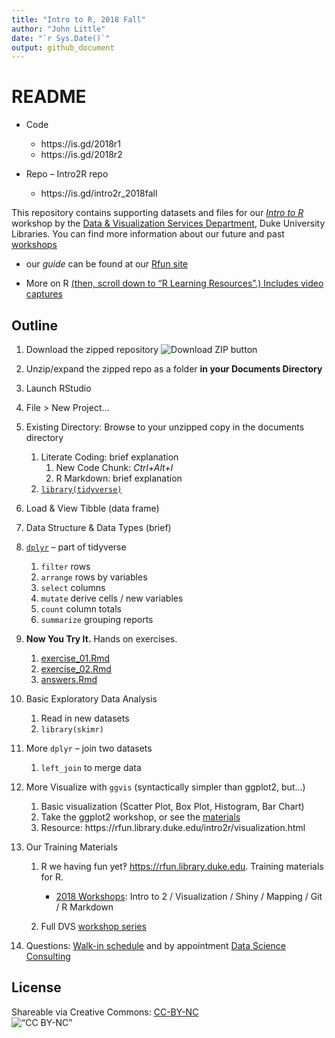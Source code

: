 ```yaml
---
title: "Intro to R, 2018 Fall"
author: "John Little"
date: "`r Sys.Date()`"
output: github_document
---
```

<!-- Edit the README.Rmd.  Readme.md is auto genererated --> 
README
======

- Code

    - https://is.gd/2018r1
    - https://is.gd/2018r2
    
- Repo -- Intro2R repo 

    - https://is.gd/intro2r_2018fall

This repository contains supporting datasets and files for our [*Intro to R*](https://rfun.library.duke.edu/intro2r/) workshop by the [Data & Visualization Services Department](http://library.duke.edu/data), Duke University Libraries. You can find more information about our future and past [workshops](http://library.duke.edu/data/news)

-   our *guide* can be found at our [Rfun site](https://rfun.library.duke.edu/intro2r/)

- More on R [(then, scroll down to "R Learning Resources".) Includes video captures](https://library.duke.edu/data/guides)

Outline
-------

1. Download the zipped repository ![Download ZIP button](images/clone.png "Download ZIP button")
1. Unzip/expand the zipped repo as a folder **in your Documents Directory**
1. Launch RStudio
1. File > New Project...
1. Existing Directory:  Browse to your unzipped copy in the documents directory

    1.  Literate Coding: brief explanation
        1.  New Code Chunk: *Ctrl+Alt+I*
        2.  R Markdown: brief explanation
    1.  [`library(tidyverse)`](https://tidyverse.org)

2.  Load & View Tibble (data frame)

3.  Data Structure & Data Types (brief)

4.  [`dplyr`](http://dplyr.tidyverse.org/) -- part of tidyverse

    1.  `filter` rows
    2.  `arrange` rows by variables
    3.  `select` columns
    4.  `mutate` derive cells / new variables
    5.  `count` column totals
    6.  `summarize` grouping reports

5.  **Now You Try It.** Hands on exercises.

    1.  [exercise\_01.Rmd](exercise_01.Rmd)
    2.  [exercise\_02.Rmd](exercise_02.Rmd)
    3.  [answers.Rmd](answers.Rmd)

5.  Basic Exploratory Data Analysis

    1. Read in new datasets
    1. `library(skimr)`

5.  More `dplyr` -- join two datasets

    1. `left_join` to merge data


7.  More Visualize with `ggvis` (syntactically simpler than ggplot2, but...)

    1. Basic visualization (Scatter Plot, Box Plot, Histogram, Bar Chart)
    1. Take the ggplot2 workshop, or see the [materials](https://github.com/data-and-visualization/ggplot2-S18)
    1. Resource:  https://rfun.library.duke.edu/intro2r/visualization.html



9.  Our Training Materials

    1.  R we having fun yet‽ <https://rfun.library.duke.edu>.  Training materials for R.
    
        - [2018 Workshops](http://rfun.library.duke.edu/2017/11/30/tidyverse-workshops-coming-in-january/):  Intro to 2 / Visualization / Shiny / Mapping / Git / R Markdown
        
    2.  Full DVS [workshop series](https://library.duke.edu/data/news/past-workshops)

10. Questions: [Walk-in schedule](https://library.duke.edu/data/about/schedule) and by appointment [Data Science Consulting](https://library.duke.edu/data/about)

License
-------

Shareable via Creative Commons: [CC-BY-NC](https://creativecommons.org/licenses/by-nc/4.0/)<br> !["CC BY-NC"](images/by-nc.png)
